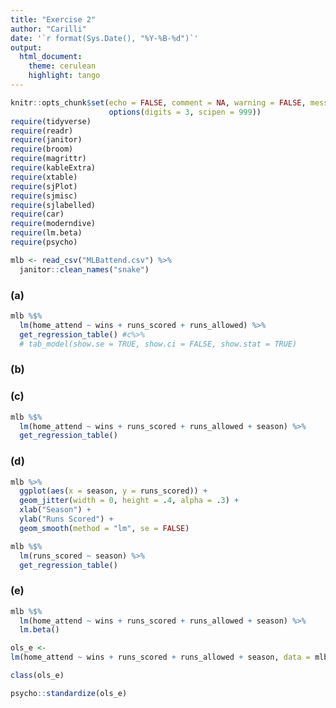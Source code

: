 ```yaml
---
title: "Exercise 2"
author: "Carilli"
date: '`r format(Sys.Date(), "%Y-%B-%d")`'
output: 
  html_document:
    theme: cerulean
    highlight: tango
---
```


```r
knitr::opts_chunk$set(echo = FALSE, comment = NA, warning = FALSE, message = FALSE,
                      options(digits = 3, scipen = 999))
require(tidyverse)
require(readr)
require(janitor)
require(broom)
require(magrittr)
require(kableExtra)
require(xtable)
require(sjPlot)
require(sjmisc)
require(sjlabelled)
require(car)
require(moderndive)
require(lm.beta)
require(psycho)
```

```r
mlb <- read_csv("MLBattend.csv") %>% 
  janitor::clean_names("snake")
```

### (a)

```r
mlb %$% 
  lm(home_attend ~ wins + runs_scored + runs_allowed) %>% 
  get_regression_table() #c%>% 
  # tab_model(show.se = TRUE, show.ci = FALSE, show.stat = TRUE)
```

### (b)


### (c)

```r
mlb %$% 
  lm(home_attend ~ wins + runs_scored + runs_allowed + season) %>% 
  get_regression_table() 
```

### (d)

```r
mlb %>% 
  ggplot(aes(x = season, y = runs_scored)) + 
  geom_jitter(width = 0, height = .4, alpha = .3) + 
  xlab("Season") +
  ylab("Runs Scored") +
  geom_smooth(method = "lm", se = FALSE)

mlb %$% 
  lm(runs_scored ~ season) %>% 
  get_regression_table()
```


### (e)

```r
mlb %$% 
  lm(home_attend ~ wins + runs_scored + runs_allowed + season) %>% 
  lm.beta() 

ols_e <- 
lm(home_attend ~ wins + runs_scored + runs_allowed + season, data = mlb) 

class(ols_e)

psycho::standardize(ols_e)
```



